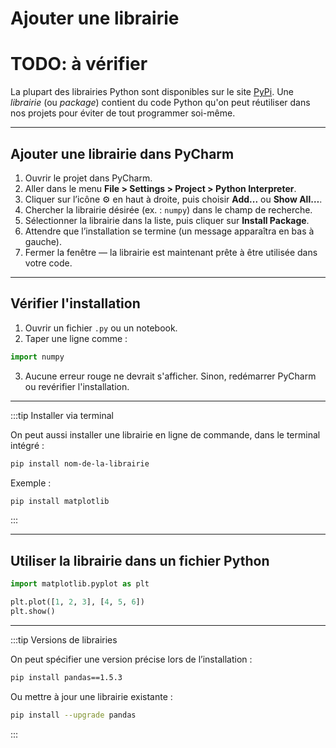 # Ajouter une librairie

# TODO: à vérifier

La plupart des librairies Python sont disponibles sur le site [PyPi](https://pypi.org/).
Une *librairie* (ou *package*) contient du code Python qu'on peut réutiliser dans nos projets pour éviter
de tout programmer soi-même.

---

## Ajouter une librairie dans PyCharm

1. Ouvrir le projet dans PyCharm.
2. Aller dans le menu **File > Settings > Project > Python Interpreter**.
3. Cliquer sur l’icône ⚙️ en haut à droite, puis choisir **Add...** ou **Show All…**.
4. Chercher la librairie désirée (ex. : `numpy`) dans le champ de recherche.
5. Sélectionner la librairie dans la liste, puis cliquer sur **Install Package**.
6. Attendre que l’installation se termine (un message apparaîtra en bas à gauche).
7. Fermer la fenêtre — la librairie est maintenant prête à être utilisée dans votre code.

---

## Vérifier l'installation

1. Ouvrir un fichier `.py` ou un notebook.
2. Taper une ligne comme :

```python
import numpy
```

3. Aucune erreur rouge ne devrait s'afficher. Sinon, redémarrer PyCharm ou revérifier l'installation.

---

:::tip Installer via terminal

On peut aussi installer une librairie en ligne de commande, dans le terminal intégré :

```bash
pip install nom-de-la-librairie
```

Exemple :

```bash
pip install matplotlib
```

:::

---

## Utiliser la librairie dans un fichier Python

```python
import matplotlib.pyplot as plt

plt.plot([1, 2, 3], [4, 5, 6])
plt.show()
```

---

:::tip Versions de librairies

On peut spécifier une version précise lors de l’installation :

```bash
pip install pandas==1.5.3
```

Ou mettre à jour une librairie existante :

```bash
pip install --upgrade pandas
```

:::